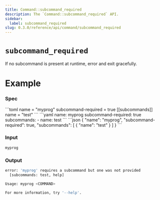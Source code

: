 ```yaml
---
title: Command::subcommand_required
description: The `Command::subcommand_required` API.
sidebar:
  label: subcommand_required
slug: 0.3.0/reference/api/command/subcommand_required
---
```



# `subcommand_required` <LinkButton href="https://docs.rs/clap/latest/clap/struct.Command.html#method.subcommand_required" icon="open-book" variant="minimal" />

<Badge text="since 0.1.0" size="small" />

If no subcommand is present at runtime, error and exit gracefully.

# Example

### Spec

<Tabs syncKey="format">
  <TabItem label="TOML">
    ```toml
    name = "myprog"
    subcommand-required = true
    [[subcommands]]
    name = "test"
    ```
  </TabItem>

  <TabItem label="YAML">
    ```yaml
    name: myprog
    subcommand-required: true
    subcommands:
    - name: test
    ```
  </TabItem>

  <TabItem label="JSON">
    ```json
    {
      "name": "myprog",
      "subcommand-required": true,
      "subcommands": [
        {
          "name": "test"
        }
      ]
    }
    ```
  </TabItem>
</Tabs>

### Input

```bash
myprog
```

### Output

```bash
error: 'myprog' requires a subcommand but one was not provided
  [subcommands: test, help]

Usage: myprog <COMMAND>

For more information, try '--help'.
```
